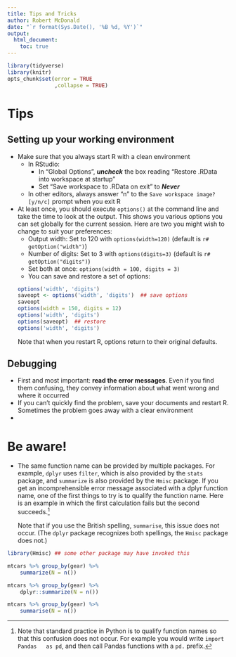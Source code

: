 ```yaml
---
title: Tips and Tricks
author: Robert McDonald
date: "`r format(Sys.Date(), '%B %d, %Y')`"
output:
  html_document:
    toc: true
---
```


```r
library(tidyverse)
library(knitr)
opts_chunk$set(error = TRUE
               ,collapse = TRUE)
```



# Tips

## Setting up your working environment

* Make sure that you always start R with a clean environment
  * In RStudio:
    * In "Global Options", ***uncheck*** the box reading "Restore
    .RData into workspace at startup"
    * Set "Save workspace to .RData on exit" to ***Never***
  * In other editors, always answer "n" to the `Save workspace image?
    [y/n/c]` prompt when you exit R

* At least once, you should execute `options()` at the command line
  and take the time to look at the output. This shows you various
  options you can set globally for the current session.  Here are two
  you might wish to change to suit your preferences:
  * Output width: Set to 120 with `options(width=120)` (default is `r#
    getOption("width")`)
  * Number of digits: Set to 3 with `options(digits=3)` (default is `r#
    getOption("digits")`)
  * Set both at once: `options(width = 100, digits = 3)`
  * You can save and restore a set of options:
  ```r
  options('width', 'digits')
  saveopt <- options('width', 'digits')  ## save options
  saveopt
  options(width = 150, digits = 12)
  options('width', 'digits')
  options(saveopt)  ## restore 
  options('width', 'digits')
  ```
  
  Note that when you restart R, options return to their original defaults.

## Debugging

* First and most important: **read the error messages**. Even if you
  find them confusing, they convey information about what went wrong
  and where it occurred
* If you can't quickly find the problem, save your documents and
  restart R. Sometimes the problem goes away with a clear environment
* 

# Be aware!

* The same function name can be provided by multiple packages. For
  example, `dplyr` uses `filter`, which is also provided by the
  `stats` package, and `summarize` is also provided by the `Hmisc`
  package. If you get an incomprehensible error message associated
  with a dplyr function name, one of the first things to try is to
  qualify the function name. Here is an example in which the first
  calculation fails but the second succeeds.^[Note that standard
  practice in Python is to qualify function names so that this
  confusion does not occur. For example you would write `import Pandas
  as pd`, and then call Pandas functions with a `pd.` prefix.]
  
  Note that if you use the British spelling,  `summarise`, this issue
  does not occur. (The `dplyr` package recognizes both spellings, the
  `Hmisc` package does not.)
  
```r
library(Hmisc) ## some other package may have invoked this

mtcars %>% group_by(gear) %>% 
    summarize(N = n())

mtcars %>% group_by(gear) %>% 
    dplyr::summarize(N = n())

mtcars %>% group_by(gear) %>% 
    summarise(N = n())

```



